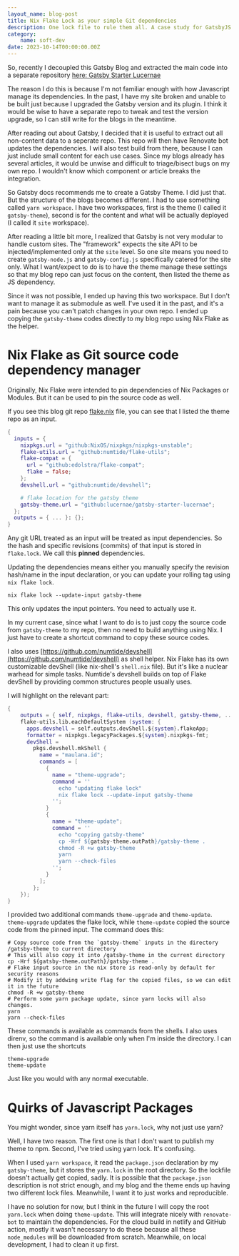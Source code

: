 ```yaml
---
layout_name: blog-post
title: Nix Flake Lock as your simple Git dependencies
description: One lock file to rule them all. A case study for GatsbyJS.
category:
    name: soft-dev
date: 2023-10-14T00:00:00.00Z
---
```


So, recently I decoupled this Gatsby Blog and extracted the main code into a separate repository
[here: Gatsby Starter Lucernae](https://github.com/lucernae/gatsby-starter-lucernae)

The reason I do this is because I'm not familiar enough with how Javascript manage its dependencies.
In the past, I have my site broken and unable to be built just because I upgraded the Gatsby version and its plugin.
I think it would be wise to have a separate repo to tweak and test the version upgrade, so I can still
write for the blogs in the meantime.

After reading out about Gatsby, I decided that it is useful to extract out all non-content data to a seperate repo.
This repo will then have Renovate bot updates the dependencies. I will also test build from there, because I can just include 
small content for each use cases. Since my blogs already has several articles, it would be unwise and difficult to triage/bisect bugs 
on my own repo. I wouldn't know which component or article breaks the integration.

So Gatsby docs recommends me to create a Gatsby Theme. I did just that. But the structure of the blogs becomes different.
I had to use something called `yarn workspace`. I have two workspaces, first is the theme (I called it `gatsby-theme`), second is for the content and what will be actually deployed (I called it `site` workspace).

After reading a little bit more, I realized that Gatsby is not very modular to handle custom sites.
The "framework" expects the site API to be injected/implemented only at the `site` level. 
So one site means you need to create `gatsby-node.js` and `gatsby-config.js` specifically catered for the site only.
What I want/expect to do is to have the theme manage these settings so that my blog repo can just focus on the content,
then listed the theme as JS dependency.

Since it was not possible, I ended up having this two workspace. But I don't want to manage it as submodule as well.
I've used it in the past, and it's a pain because you can't patch changes in your own repo.
I ended up copying the `gatsby-theme` codes directly to my blog repo using Nix Flake as the helper.

# Nix Flake as Git source code dependency manager

Originally, Nix Flake were intended to pin dependencies of Nix Packages or Modules.
But it can be used to pin the source code as well.

If you see this blog git repo [flake.nix](https://github.com/lucernae/maulana.id/blob/main/flake.nix) file, 
you can see that I listed the theme repo as an input.

```nix
{
  inputs = {
    nixpkgs.url = "github:NixOS/nixpkgs/nixpkgs-unstable";
    flake-utils.url = "github:numtide/flake-utils";
    flake-compat = {
      url = "github:edolstra/flake-compat";
      flake = false;
    };
    devshell.url = "github:numtide/devshell";

    # flake location for the gatsby theme
    gatsby-theme.url = "github:lucernae/gatsby-starter-lucernae";
  };
  outputs = { ... }: {};
}
```

Any git URL treated as an input will be treated as input dependencies. 
So the hash and specific revisions (commits) of that input is stored in `flake.lock`.
We call this **pinned** dependencies.

Updating the dependencies means either you manually specify the revision hash/name in the input declaration, 
or you can update your rolling tag using `nix flake lock`.

```shell
nix flake lock --update-input gatsby-theme
```

This only updates the input pointers. You need to actually use it.

In my current case, since what I want to do is to just copy the source code from `gatsby-theme` to my repo, then no need to build 
anything using Nix. I just have to create a shortcut command to copy these source codes.

I also uses [https://github.com/numtide/devshell](https://github.com/numtide/devshell) as shell helper.
Nix Flake has its own customizable devShell (like nix-shell's `shell.nix` file). 
But it's like a nuclear warhead for simple tasks. Numtide's devshell builds on top of Flake devShell by providing common structures people usually uses.

I will highlight on the relevant part:

```nix
{
    outputs = { self, nixpkgs, flake-utils, devshell, gatsby-theme, ... }:
    flake-utils.lib.eachDefaultSystem (system: {
      apps.devshell = self.outputs.devShell.${system}.flakeApp;
      formatter = nixpkgs.legacyPackages.${system}.nixpkgs-fmt;
      devShell =
        pkgs.devshell.mkShell {
          name = "maulana.id";
          commands = [
            {
              name = "theme-upgrade";
              command = ''
                echo "updating flake lock"
                nix flake lock --update-input gatsby-theme
              '';
            }
            {
              name = "theme-update";
              command = ''
                echo "copying gatsby-theme"
                cp -Hrf ${gatsby-theme.outPath}/gatsby-theme .
                chmod -R +w gatsby-theme
                yarn
                yarn --check-files
              '';
            }
          ];
        };
    });
}
```

I provided two additional commands `theme-upgrade` and `theme-update`.
`theme-upgrade` updates the flake lock, while `theme-update` copied the source code from the pinned input.
The command does this:

```shell
# Copy source code from the `gatsby-theme` inputs in the directory /gatsby-theme to current directory
# This will also copy it into /gatsby-theme in the current directory
cp -Hrf ${gatsby-theme.outPath}/gatsby-theme .
# Flake input source in the nix store is read-only by default for security reasons
# Modify it by addwing write flag for the copied files, so we can edit it in the future
chmod -R +w gatsby-theme
# Perform some yarn package update, since yarn locks will also changes.
yarn
yarn --check-files
```

These commands is available as commands from the shells.
I also uses direnv, so the command is available only when I'm inside the directory.
I can then just use the shortcuts

```shell
theme-upgrade
theme-update
```

Just like you would with any normal executable.

# Quirks of Javascript Packages

You might wonder, since yarn itself has `yarn.lock`, why not just use yarn?

Well, I have two reason. The first one is that I don't want to publish my theme to npm.
Second, I've tried using yarn lock. It's confusing.

When I used `yarn workspace`, it read the `package.json` declaration by my `gatsby-theme`, but it stores the `yarn.lock` in the root directory.
So the lockfile doesn't actually get copied, sadly. It is possible that the `package.json` description is not strict enough, and 
my blog and the theme ends up having two different lock files. Meanwhile, I want it to just works and reproducible.

I have no solution for now, but I think in the future I will copy the root `yarn.lock` when doing `theme-update`.
This will integrate nicely with `renovate-bot` to maintain the dependencies.
For the cloud build in netlify and GitHub action, mostly it wasn't necessary to do these because all these `node_modules` will be downloaded from scratch.
Meanwhile, on local development, I had to clean it up first.